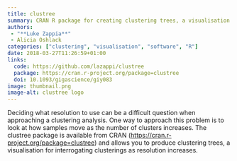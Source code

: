 ```yaml
---
title: clustree
summary: CRAN R package for creating clustering trees, a visualisation for looking at clustering across resolutions
authors:
 - "**Luke Zappia**"
 - Alicia Oshlack
categories: ["clustering", "visualisation", "software", "R"]
date: 2018-03-27T11:26:59+01:00
links:
  code: https://github.com/lazappi/clustree
  package: https://cran.r-project.org/package=clustree
  doi: 10.1093/gigascience/giy083
image: thumbnail.png
image-alt: clustree logo
---
```


Deciding what resolution to use can be a difficult question when approaching a clustering analysis.
One way to approach this problem is to look at how samples move as the number of clusters increases.
The clustree package is available from CRAN (<https://cran.r-project.org/package=clustree>) and allows you to produce clustering trees, a visualisation for interrogating clusterings as resolution increases.
